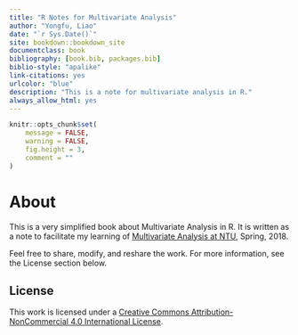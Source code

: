```yaml
--- 
title: "R Notes for Multivariate Analysis"
author: "Yongfu, Liao"
date: "`r Sys.Date()`"
site: bookdown::bookdown_site
documentclass: book
bibliography: [book.bib, packages.bib]
biblio-style: "apalike"
link-citations: yes
urlcolor: "blue"
description: "This is a note for multivariate analysis in R."
always_allow_html: yes
---
```


```r
knitr::opts_chunk$set(
	message = FALSE,
	warning = FALSE,
	fig.height = 3, 
	comment = ""
)
```

# About {-}

This is a very simplified book about Multivariate Analysis in R. It is written as a note to facilitate my learning of [Multivariate Analysis at NTU](https://nol2.aca.ntu.edu.tw/nol/coursesearch/print_table.php?course_id=741%20U3520&class=&dpt_code=7410&ser_no=31954&semester=106-2&lang=CH), Spring, 2018.

Feel free to share, modify, and reshare the work. For more information, see the License section below.


<!-- CC Licenese -->
## License {-}

This work is licensed under a [Creative Commons Attribution-NonCommercial 4.0 International License](https://creativecommons.org/licenses/by-nc/4.0/).
